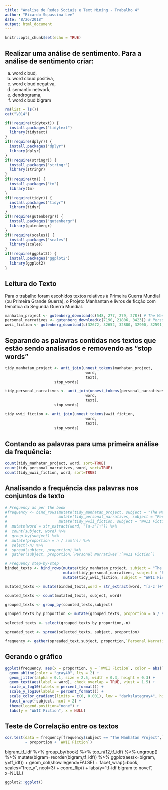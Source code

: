 ```yaml
---
title: "Analise de Redes Sociais e Text Mining - Trabalho 4"
author: "Ricardo Squassina Lee"
date: "8/26/2018"
output: html_document
---
```


```r
knitr::opts_chunk$set(echo = TRUE)
```

## Realizar uma análise de sentimento. Para a análise de sentimento criar: 
a.	word cloud, 
b.	word cloud positiva, 
c.	word cloud negativa, 
d.	semantic network, 
e.	dendrograma, 
f.	word cloud bigram


```r
rm(list = ls())
cat("\014")
```

```r
if(!require(tidytext)) {
  install.packages("tidytext")
  library(tidytext)
}
if(!require(dplyr)) {
  install.packages("dplyr")
  library(dplyr)
}
if(!require(stringr)) {
  install.packages("stringr")
  library(stringr)
}
if(!require(tm)) {
  install.packages("tm")
  library(tm)
}
if(!require(tidyr)) {
  install.packages("tidyr")
  library(tidyr)
}
if(!require(gutenbergr)) {
  install.packages("gutenbergr")
  library(gutenbergr)
}
if(!require(scales)) {
  install.packages("scales")
  library(scales)
}
if(!require(ggplot2)) {
  install.packages("ggplot2")
  library(ggplot2)
}

```

## Leitura do Texto

Para o trabalho foram escohidos textos relativos à Primeira Guerra Mundial (ou Primeira Grande Guerra), o Projeto Manhantan e livros de ficção com temática da Segunda Guerra Mundial.

```r
manhatan_project <- gutenberg_download(c(548, 277, 279, 278)) # The Manhatan Project
personal_narratives <- gutenberg_download(c(7190, 21806, 8423)) # Personal Narratives
wwii_fiction <- gutenberg_download(c(32672, 32652, 32880, 32900, 32591)) # WWII Fiction
```

## Separando as palavras contidas nos textos que estão sendo analisados e removendo as "stop words"

```r

tidy_manhatan_project <- anti_join(unnest_tokens(manhatan_project,
                                    word,
                                    text), 
                      stop_words)

tidy_personal_narratives <- anti_join(unnest_tokens(personal_narratives,
                                    word,
                                    text), 
                      stop_words)

tidy_wwii_fiction <- anti_join(unnest_tokens(wwii_fiction,
                                    word,
                                    text), 
                      stop_words)

```

## Contando as palavras para uma primeira análise da frequência:

```r
count(tidy_manhatan_project, word, sort=TRUE)
count(tidy_personal_narratives, word, sort=TRUE)
count(tidy_wwii_fiction, word, sort=TRUE)

```

## Analisando a frequência das palavras nos conjuntos de texto
```r

# Frequency as per the book
#frequency <- bind_rows(mutate(tidy_manhatan_project, subject = "The Manhatan Project"), 
#                       mutate(tidy_personal_narratives, subject = "Personal Narratives"),
#                       mutate(tidy_wwii_fiction, subject = "WWII Fiction")) %>% 
#  mutate(word = str_extract(word, "[a-z']+")) %>%
#  count(subject, word) %>%
#  group_by(subject) %>%
#  mutate(proportion = n / sum(n)) %>% 
#  select(-n) %>% 
#  spread(subject, proportion) %>% 
#  gather(subject, proportion,`Personal Narratives`:`WWII Fiction`)

# Frequency step-by-step
binded_texts <- bind_rows(mutate(tidy_manhatan_project, subject = "The Manhatan Project"), 
                          mutate(tidy_personal_narratives, subject = "Personal Narratives"),
                          mutate(tidy_wwii_fiction, subject = "WWII Fiction"))

mutated_texts <- mutate(binded_texts,word = str_extract(word, "[a-z']+"))

counted_texts <- count(mutated_texts, subject, word)

grouped_texts <- group_by(counted_texts,subject)

grouped_texts_by_proportion <- mutate(grouped_texts, proportion = n / sum(n))

selected_texts <- select(grouped_texts_by_proportion,-n)

spreaded_text <- spread(selected_texts, subject, proportion)

frequency <- gather(spreaded_text,subject, proportion,`Personal Narratives`:`The Manhatan Project`)

```

## Gerando o gráfico
```r

ggplot(frequency, aes(x = proportion, y = `WWII Fiction`, color = abs(`WWII Fiction` - proportion))) +
  geom_abline(color = "gray40", lty = 2) +
  geom_jitter(alpha = 0.1, size = 2.5, width = 0.3, height = 0.3) +
  geom_text(aes(label = word), check_overlap = TRUE, vjust = 1.5) +
  scale_x_log10(labels = percent_format()) +
  scale_y_log10(labels = percent_format()) +
  scale_color_gradient(limits = c(0, 0.001), low = "darkslategray4", high = "gray75") +
  facet_wrap(~subject, ncol = 2) +
  theme(legend.position="none") +
  labs(y = "WWII Fiction", x = NULL)
```

## Teste de Correlação entre os textos

```r
cor.test(data = frequency[frequency$subject == "The Manhatan Project",],
         ~ proportion + `WWII Fiction`)


```



bigram_tf_idf %>% group_by(book) %>% top_n(12,tf_idf) %>% ungroup() %>%
  mutate(bigram=reorder(bigram,tf_idf)) %>% 
  ggplot(aes(x=bigram, y=tf_idf)) + geom_col(show.legend=FALSE) + 
    facet_wrap(~book, scales="free_y", ncol=3) + coord_flip() + 
    labs(y="tf-idf bigram to novel", x=NULL)
    
```r

ggplot2::ggplot()


```

